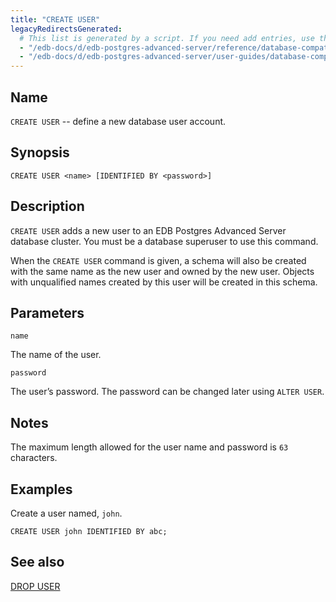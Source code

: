 ```yaml
---
title: "CREATE USER"
legacyRedirectsGenerated:
  # This list is generated by a script. If you need add entries, use the `legacyRedirects` key.
  - "/edb-docs/d/edb-postgres-advanced-server/reference/database-compatibility-for-oracle-developers-reference-guide/9.6/Database_Compatibility_for_Oracle_Developers_Reference_Guide.1.055.html"
  - "/edb-docs/d/edb-postgres-advanced-server/user-guides/database-compatibility-for-oracle-developers-guide/9.5/Database_Compatibility_for_Oracle_Developers_Guide.1.083.html"
---
```


<div id="create_user" class="registered_link"></div>

## Name

`CREATE USER` -- define a new database user account.

## Synopsis

```text
CREATE USER <name> [IDENTIFIED BY <password>]
```

## Description

`CREATE USER` adds a new user to an EDB Postgres Advanced Server database cluster. You must be a database superuser to use this command.

When the `CREATE USER` command is given, a schema will also be created with the same name as the new user and owned by the new user. Objects with unqualified names created by this user will be created in this schema.

## Parameters

`name`

 The name of the user.

`password`

 The user’s password. The password can be changed later using `ALTER USER`.

## Notes

The maximum length allowed for the user name and password is `63` characters.

## Examples

Create a user named, `john`.

```text
CREATE USER john IDENTIFIED BY abc;
```

## See also

[DROP USER](61_drop_user/#drop_user)
